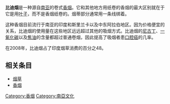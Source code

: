 {{unreferenced|time=2012-02-15T02:40:29+00:00}}


'''比迪烟'''是一种源自[[南亚|南亚]]的卷式[[香烟|香烟]]。它和其他地方用纸卷的香烟的最大区别就在于它是用[[叶子|叶子]]，而不是香烟纸卷的。烟蒂部分通常用一条线绑着。

这种香烟目前流行于南亚的印度和斯里兰卡以及中东阿拉伯地区。因为价格便宜的关系，比迪烟的使用量在这些地区远远超过其他的吸烟方式。比迪烟的[[尼古丁|尼古丁]]、[[一氧化碳|一氧化碳]]以及[[焦油|焦油]]的含量都超过普通卷烟，因此提高了吸烟者患[[口腔癌|口腔癌]]的几率。

在2008年，比迪烟占了印度烟草消费的百分之48。

==相关条目==
* [[烟草|烟草]]
* [[香烟|香烟]]
{{香煙}}
[[Category:香烟|Category:香烟]]
[[Category:南亞文化|Category:南亞文化]]